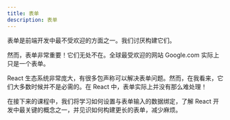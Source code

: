 ```yaml
---
title: 表单
description: 表单
---
```


表单是前端开发中最不受欢迎的方面之一。我们讨厌构建它们。

然而，表单非常重要！它们无处不在。全球最受欢迎的网站 Google.com 实际上只是一个表单。

React 生态系统非常庞大，有很多包声称可以解决表单问题。然而，在我看来，它们大多数时候并不是必需的。在 React 中，表单实际上并没有那么难处理！

在接下来的课程中，我们将学习如何设置与表单输入的数据绑定，了解 React 开发中最关键的概念之一，并见识如何构建更长的表单，减少麻烦。

